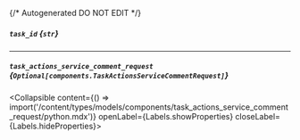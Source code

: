 {/* Autogenerated DO NOT EDIT  */}

##### `task_id` *{`str`}*

---
##### `task_actions_service_comment_request` *{`Optional[components.TaskActionsServiceCommentRequest]`}*
<Collapsible content={() => import('/content/types/models/components/task_actions_service_comment_request/python.mdx')} openLabel={Labels.showProperties} closeLabel={Labels.hideProperties}>
</Collapsible>


